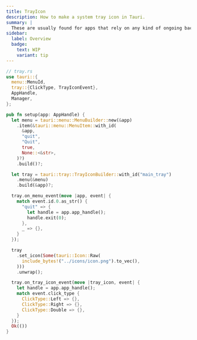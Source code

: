 ```yaml
---
title: TrayIcon
description: How to make a system tray icon in Tauri.
summary: |
  These are usually found for apps that rely on any kind of ongoing background process, not just to help keep them alive but to give the user a simple location to e.g. kill the app.
sidebar:
  label: Overview
  badge:
    text: WIP
    variant: tip
---
```



<OverviewCards />

```rust
// tray.rs
use tauri::{
  menu::MenuId,
  tray::{ClickType, TrayIconEvent},
  AppHandle,
  Manager,
};

pub fn setup(app: AppHandle) {
  let menu = tauri::menu::MenuBuilder::new(&app)
    .item(&tauri::menu::MenuItem::with_id(
      &app,
      "quit",
      "Quit",
      true,
      None::<&str>,
    )?)
    .build()?;

  let tray = tauri::tray::TrayIconBuilder::with_id("main_tray")
    .menu(&menu)
    .build(&app)?;

  tray.on_menu_event(move |app, event| {
    match event.id.0.as_str() {
      "quit" => {
        let handle = app.app_handle();
        handle.exit(0);
      },
      _ => {},
    }
  });

  tray
    .set_icon(Some(tauri::Icon::Raw(
      include_bytes!("../icons/icon.png").to_vec(),
    )))
    .unwrap();

  tray.on_tray_icon_event(move |tray_icon, event| {
    let handle = app.app_handle();
    match event.click_type {
      ClickType::Left => {},
      ClickType::Right => {},
      ClickType::Double => {},
    }
  });
  Ok(())
}

```
